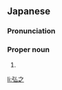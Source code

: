==Japanese==
{{ja-kanjitab|ひろ|ゆき}}

===Pronunciation===
{{ja-pron|ひろゆき}}

===Proper noun===
{{ja-pos|proper|ひろゆき}}

# {{given name|male|lang=ja|sort=ひろゆき}}

[[li:弘之]]